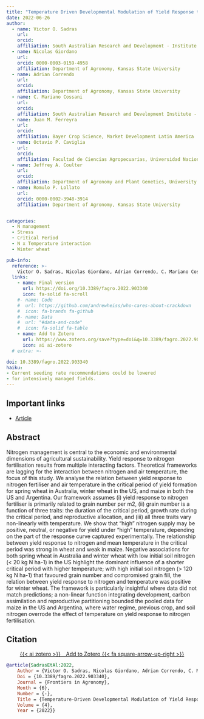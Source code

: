 ```yaml
---
title: "Temperature Driven Developmental Modulation of Yield Response to Nitrogen in Wheat and Maize"
date: 2022-06-26
author:
  - name: Victor O. Sadras
    url:
    orcid:
    affiliation: South Australian Research and Development - Institute School of Agriculture, Food and Wine, The University of Adelaide
  - name: Nicolas Giordano
    url:
    orcid: 0000-0003-0159-4958
    affiliation: Department of Agronomy, Kansas State University
  - name: Adrian Correndo
    url:
    orcid:
    affiliation: Department of Agronomy, Kansas State University
  - name: C. Mariano Cossani
    url:
    orcid:
    affiliation: South Australian Research and Development Institute - School of Agriculture, Food and Wine, The University of Adelaide
  - name: Juan M. Ferreyra
    url:
    orcid:
    affiliation: Bayer Crop Science, Market Development Latin America
  - name: Octavio P. Caviglia
    url:
    orcid:
    affiliation: Facultad de Ciencias Agropecuarias, Universidad Nacional de Entre Ríos - Consejo Nacional de Investigaciones Científicas y Técnicas
  - name: Jeffrey A. Coulter
    url:
    orcid:
    affiliation: Department of Agronomy and Plant Genetics, University of Minnesota
  - name: Romulo P. Lollato
    url:
    orcid: 0000-0002-3948-3914
    affiliation: Department of Agronomy, Kansas State University


categories:
  - N management
  - Stress
  - Critical Period
  - N x Temperature interaction
  - Winter wheat

pub-info:
  reference: >-
    Victor O. Sadras, Nicolas Giordano, Adrian Correndo, C. Mariano Cossani, Juan M. Ferreyra, Octavio P. Caviglia, Jeffrey A. Coulter, Romulo P. Lollato,“Temperature Driven Developmental Modulation of Yield Response to Nitrogen in Wheat and Maize,” <em>Frontiers in Agronomy</em> doi: <a href="https://doi.org/10.3389/fagro.2022.903340"><code>10.3389/fagro.2022.903340</code></a>
  links:
    - name: Final version
      url: https://doi.org/10.3389/fagro.2022.903340
      icon: fa-solid fa-scroll
    #- name: Code
    #  url: https://github.com/andrewheiss/who-cares-about-crackdown
    #  icon: fa-brands fa-github
    #- name: Data
    #  url: "#data-and-code"
    #  icon: fa-solid fa-table
    - name: Add to Zotero
      url: https://www.zotero.org/save?type=doi&q=10.3389/fagro.2022.903340
      icon: ai ai-zotero
  # extra: >-

doi: 10.3389/fagro.2022.903340
haiku:
- Current seeding rate recommendations could be lowered
- for intensively managed fields.
---
```


## Important links

- [Article](sadras-et-al-2022-fa.pdf)

## Abstract

Nitrogen management is central to the economic and environmental dimensions of agricultural sustainability. Yield response to nitrogen fertilisation results from multiple interacting factors. Theoretical frameworks are lagging for the interaction between nitrogen and air temperature, the focus of this study. We analyse the relation between yield response to nitrogen fertiliser and air temperature in the critical period of yield formation for spring wheat in Australia, winter wheat in the US, and maize in both the US and Argentina. Our framework assumes (i) yield response to nitrogen fertiliser is primarily related to grain number per m2, (ii) grain number is a function of three traits: the duration of the critical period, growth rate during the critical period, and reproductive allocation, and (iii) all three traits vary non-linearly with temperature. We show that “high” nitrogen supply may be positive, neutral, or negative for yield under “high” temperature, depending on the part of the response curve captured experimentally. The relationship between yield response to nitrogen and mean temperature in the critical period was strong in wheat and weak in maize. Negative associations for both spring wheat in Australia and winter wheat with low initial soil nitrogen (< 20 kg N ha-1) in the US highlight the dominant influence of a shorter critical period with higher temperature; with high initial soil nitrogen (> 120 kg N ha-1) that favoured grain number and compromised grain fill, the relation between yield response to nitrogen and temperature was positive for winter wheat. The framework is particularly insightful where data did not match predictions; a non-linear function integrating development, carbon assimilation and reproductive partitioning bounded the pooled data for maize in the US and Argentina, where water regime, previous crop, and soil nitrogen overrode the effect of temperature on yield response to nitrogen fertilisation.


## Citation

<p class="buttons" style="text-align:center;">
<a class="btn btn-danger" target="_blank" href="https://www.zotero.org/save?type=doi&q=10.3389/fagro.2022.903340">{{< ai zotero >}}&emsp;Add to Zotero {{< fa square-arrow-up-right >}}</a>
</p>

```bibtex
@article{SadrasEtAl:2022,
    Author = {Victor O. Sadras, Nicolas Giordano, Adrian Correndo, C. Mariano Cossani, Juan M. Ferreyra, Octavio P. Caviglia, Jeffrey A. Coulter, Romulo P. Lollato},
    Doi = {10.3389/fagro.2022.903340},
    Journal = {Frontiers in Agronomy},
    Month = {6},
    Number = {-},
    Title = {Temperature-Driven Developmental Modulation of Yield Response to Nitrogen in Wheat and Maize},
    Volume = {4},
    Year = {2022}}
```
